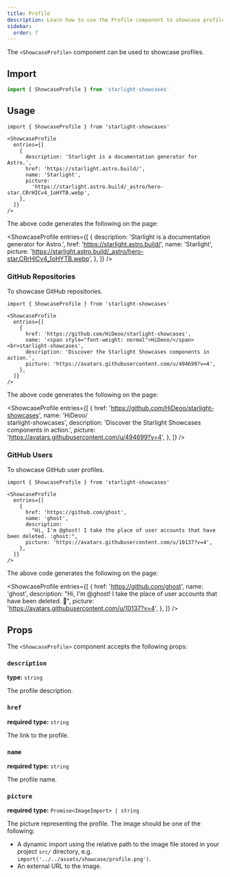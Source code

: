 ```yaml
---
title: Profile
description: Learn how to use the Profile component to showcase profile cards.
sidebar:
  order: 7
---
```


The `<ShowcaseProfile>` component can be used to showcase profiles.

## Import

```js
import { ShowcaseProfile } from 'starlight-showcases'
```

## Usage

```mdx title="src/content/docs/showcase.mdx"
import { ShowcaseProfile } from 'starlight-showcases'

<ShowcaseProfile
  entries={[
    {
      description: 'Starlight is a documentation generator for Astro.',
      href: 'https://starlight.astro.build/',
      name: 'Starlight',
      picture:
        'https://starlight.astro.build/_astro/hero-star.CRrHICv4_1oHYTB.webp',
    },
  ]}
/>
```

The above code generates the following on the page:


<ShowcaseProfile
  entries={[
    {
      description: 'Starlight is a documentation generator for Astro.',
      href: 'https://starlight.astro.build/',
      name: 'Starlight',
      picture:
        'https://starlight.astro.build/_astro/hero-star.CRrHICv4_1oHYTB.webp',
    },
  ]}
/>

### GitHub Repositories

To showcase GitHub repositories.

```mdx title="src/content/docs/showcase.mdx"
import { ShowcaseProfile } from 'starlight-showcases'

<ShowcaseProfile
  entries={[
    {
      href: 'https://github.com/HiDeoo/starlight-showcases',
      name: '<span style="font-weight: normal">HiDeoo/</span><br>starlight-showcases',
      description: 'Discover the Starlight Showcases components in action.',
      picture: 'https://avatars.githubusercontent.com/u/494699?v=4',
    },
  ]}
/>
```

The above code generates the following on the page:

<ShowcaseProfile
  entries={[
    {
      href: 'https://github.com/HiDeoo/starlight-showcases',
      name: '<span style="font-weight: normal">HiDeoo/</span><br>starlight-showcases',
      description: 'Discover the Starlight Showcases components in action.',
      picture: 'https://avatars.githubusercontent.com/u/494699?v=4',
    },
  ]}
/>

### GitHub Users

To showcase GitHub user profiles.

```mdx title="src/content/docs/showcase.mdx"
import { ShowcaseProfile } from 'starlight-showcases'

<ShowcaseProfile
  entries={[
    {
      href: 'https://github.com/ghost',
      name: 'ghost',
      description:
        "Hi, I'm @ghost! I take the place of user accounts that have been deleted. :ghost:",
      picture: 'https://avatars.githubusercontent.com/u/10137?v=4',
    },
  ]}
/>
```

The above code generates the following on the page:

<ShowcaseProfile
  entries={[
    {
      href: 'https://github.com/ghost',
      name: 'ghost',
      description:
        "Hi, I'm @ghost! I take the place of user accounts that have been deleted. :ghost:",
      picture: 'https://avatars.githubusercontent.com/u/10137?v=4',
    },
  ]}
/>

## Props

The `<ShowcaseProfile>` component accepts the following props:

### `description`

**type:** `string`

The profile description.

### `href`

**required**
**type:** `string`

The link to the profile.

### `name`

**required**
**type:** `string`

The profile name.

### `picture`

**required**
**type:** `Promise<ImageImport> | string`

The picture representing the profile.
The image should be one of the following:

- A dynamic import using the relative path to the image file stored in your project `src/` directory, e.g. `import('../../assets/showcase/profile.png')`.
- An external URL to the image.
